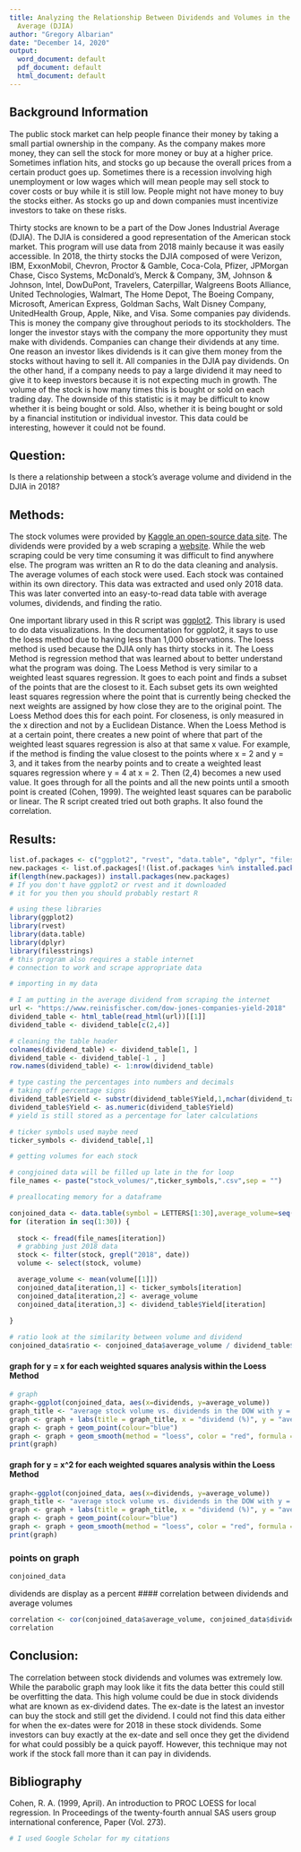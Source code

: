 ---
title: Analyzing the Relationship Between Dividends and Volumes in the Dow Jones Industrial
  Average (DJIA)
author: "Gregory Albarian"
date: "December 14, 2020"
output:
  word_document: default
  pdf_document: default
  html_document: default
---

## Background Information
The public stock market can help people finance their money by taking a small partial ownership in the company. As the company makes more money, they can sell the stock for more money or buy at a higher price. Sometimes inflation hits, and stocks go up because the overall prices from a certain product goes up. Sometimes there is a recession involving high unemployment or low wages which will mean people may sell stock to cover costs or buy while it is still low. People might not have money to buy the stocks either. As stocks go up and down companies must incentivize investors to take on these risks.

Thirty stocks are known to be a part of the Dow Jones Industrial Average (DJIA). The DJIA is considered a good representation of the American stock market. This program will use data from 2018 mainly because it was easily accessible. In 2018, the thirty stocks the DJIA composed of were Verizon, IBM, ExxonMobil, Chevron, Proctor & Gamble, Coca-Cola, Pfizer, JPMorgan Chase, Cisco Systems, McDonald's, Merck & Company, 3M, Johnson & Johnson, Intel, DowDuPont, Travelers, Caterpillar, Walgreens Boots Alliance, United Technologies, Walmart, The Home Depot, The Boeing Company, Microsoft, American Express, Goldman Sachs, Walt Disney Company, UnitedHealth Group, Apple, Nike, and Visa. Some companies pay dividends. This is money the company give throughout periods to its stockholders. The longer the investor stays with the company the more opportunity they must make with dividends. Companies can change their dividends at any time. One reason an investor likes dividends is it can give them money from the stocks without having to sell it. All companies in the DJIA pay dividends. On the other hand, if a company needs to pay a large dividend it may need to give it to keep investors because it is not expecting much in growth. The volume of the stock is how many times this is bought or sold on each trading day. The downside of this statistic is it may be difficult to know whether it is being bought or sold. Also, whether it is being bought or sold by a financial institution or individual investor. This data could be interesting, however it could not be found.

## Question:
Is there a relationship between a stock's average volume and dividend in the DJIA in 2018? 

## Methods:

The stock volumes were provided by [Kaggle an open-source data site](https://www.kaggle.com/timoboz/stock-data-dow-jones?select=AAPL.csv). The dividends were provided by a web scraping a [website](https://www.reinisfischer.com/dow-jones-companies-yield-2018). While the web scraping could be very time consuming it was difficult to find anywhere else.
The program was written an R to do the data cleaning and analysis. The average volumes of each stock were used. Each stock was contained within its own directory. This data was extracted and used only 2018 data. This was later converted into an easy-to-read data table with average volumes, dividends, and finding the ratio.

One important library used in this R script was [ggplot2](https://ggplot2.tidyverse.org/reference/geom_smooth.html). This library is used to do data visualizations. In the documentation for ggplot2, it says to use the loess method due to having less than 1,000 observations. The loess method is used because the DJIA only has thirty stocks in it.
The Loess Method is regression method that was learned about to better understand what the program was doing. The Loess Method is very similar to a weighted least squares regression. It goes to each point and finds a subset of the points that are the closest to it. Each subset gets its own weighted least squares regression where the point that is currently being checked the next weights are assigned by how close they are to the original point. The Loess Method does this for each point. For closeness, is only measured in the x direction and not by a Euclidean Distance. When the Loess Method is at a certain point, there creates a new point of where that part of the weighted least squares regression is also at that same x value. For example, if the method is finding the value closest to the points where x = 2 and y = 3, and it takes from the nearby points and to create a weighted least squares regression where y = 4 at x = 2. Then (2,4) becomes a new used value. It goes through for all the points and all the new points until a smooth point is created (Cohen, 1999). The weighted least squares can be parabolic or linear. The R script created tried out both graphs. It also found the correlation.


## Results:
```{r include=FALSE}
list.of.packages <- c("ggplot2", "rvest", "data.table", "dplyr", "filesstrings")
new.packages <- list.of.packages[!(list.of.packages %in% installed.packages()[,"Package"])]
if(length(new.packages)) install.packages(new.packages)
# If you don't have ggplot2 or rvest and it downloaded
# it for you then you should probably restart R

# using these libraries
library(ggplot2)
library(rvest)
library(data.table)
library(dplyr)
library(filesstrings)
# this program also requires a stable internet
# connection to work and scrape appropriate data

# importing in my data

# I am putting in the average dividend from scraping the internet
url <- "https://www.reinisfischer.com/dow-jones-companies-yield-2018"
dividend_table <- html_table(read_html(url))[[1]]
dividend_table <- dividend_table[c(2,4)]

# cleaning the table header
colnames(dividend_table) <- dividend_table[1, ]
dividend_table <- dividend_table[-1 , ]
row.names(dividend_table) <- 1:nrow(dividend_table)

# type casting the percentages into numbers and decimals
# taking off percentage signs
dividend_table$Yield <- substr(dividend_table$Yield,1,nchar(dividend_table$Yield)-1)
dividend_table$Yield <- as.numeric(dividend_table$Yield)
# yield is still stored as a percentage for later calculations

# ticker symbols used maybe need
ticker_symbols <- dividend_table[,1]

# getting volumes for each stock

# congjoined data will be filled up late in the for loop
file_names <- paste("stock_volumes/",ticker_symbols,".csv",sep = "")

# preallocating memory for a dataframe

conjoined_data <- data.table(symbol = LETTERS[1:30],average_volume=seq(.1,3,by=.1),dividends = seq(.1,3,by=.1),ratio = seq(.1,3,by=.1))
for (iteration in seq(1:30)) {
  
  stock <- fread(file_names[iteration])
  # grabbing just 2018 data
  stock <- filter(stock, grepl("2018", date))
  volume <- select(stock, volume)

  average_volume <- mean(volume[[1]])
  conjoined_data[iteration,1] <- ticker_symbols[iteration]
  conjoined_data[iteration,2] <- average_volume
  conjoined_data[iteration,3] <- dividend_table$Yield[iteration]
  
}

# ratio look at the similarity between volume and dividend
conjoined_data$ratio <- conjoined_data$average_volume / dividend_table$Yield

```

#### graph for y = x for each weighted squares analysis within the Loess Method
```{r}
# graph
graph<-ggplot(conjoined_data, aes(x=dividends, y=average_volume))
graph_title <- "average stock volume vs. dividends in the DOW with y = x loess method"
graph <- graph + labs(title = graph_title, x = "dividend (%)", y = "average volume")
graph <- graph + geom_point(colour="blue")
graph <- graph + geom_smooth(method = "loess", color = "red", formula = y ~ x)
print(graph)
```

#### graph for y = x^2 for each weighted squares analysis within the Loess Method
```{r}
graph<-ggplot(conjoined_data, aes(x=dividends, y=average_volume))
graph_title <- "average stock volume vs. dividends in the DOW with y = x^2 loess method"
graph <- graph + labs(title = graph_title, x = "dividend (%)", y = "average volume")
graph <- graph + geom_point(colour="blue")
graph <- graph + geom_smooth(method = "loess", color = "red", formula = y ~ poly(x,2))
print(graph)
```
### points on graph
```{r}
conjoined_data
```
dividends are display as a percent
#### correlation between dividends and average volumes
```{r}
correlation <- cor(conjoined_data$average_volume, conjoined_data$dividends)
correlation
```

## Conclusion:
The correlation between stock dividends and volumes was extremely low. While the parabolic graph may look like it fits the data better this could still be overfitting the data. This high volume could be due in stock dividends what are known as ex-dividend dates. The ex-date is the latest an investor can buy the stock and still get the dividend. I could not find this data either for when the ex-dates were for 2018 in these stock dividends. Some investors can buy exactly at the ex-date and sell once they get the dividend for what could possibly be a quick payoff. However, this technique may not work if the stock fall more than it can pay in dividends.

\newpage
## Bibliography
Cohen, R. A. (1999, April). An introduction to PROC LOESS for local regression. In Proceedings of the twenty-fourth annual SAS users group international conference, Paper (Vol. 273).

```{r include=FALSE}
# I used Google Scholar for my citations
```